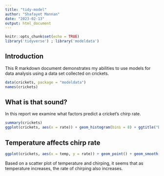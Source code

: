 ```yaml
---
title: "tidy-model"
author: "Shafayet Mannan"
date: "2023-02-13"
output: html_document
---
```


```r
knitr::opts_chunk$set(echo = TRUE)
library('tidyverse') ; library('modeldata')
```

## Introduction

This R markdown document demonstrates my abilities to use models for data analysis using a data set collected on crickets.

```r
data(crickets, package = "modeldata")
names(crickets)
```

## What is that sound?

In this report we examine what factors predict a cricket's chirp rate.

```r
summary(crickets)
ggplot(crickets, aes(x = rate)) + geom_histogram(bins = 8) + ggtitle("Distribution of the chirp rate of crickets") + xlab('Chirp rate (per min.)')
```

## Temperature affects chirp rate

```r
ggplot(crickets, aes(x = temp, y = rate)) + geom_point() + geom_smooth(method= 'lm') + ggtitle("Plot of temperature and chirp rate") + ylab('Chirp rate (per min.)') + xlab('Temperature (Celcius)')
```

Based on a scatter plot of temperature and chirping, it seems that as temperature increases, the rate of chirping also increases.



